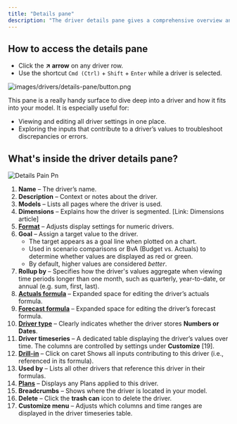 ```yaml
---
title: "Details pane"
description: "The driver details pane gives a comprehensive overview and editing options for your drivers. "
---
```


## How to access the details pane

- Click the **↗️ arrow** on any driver row.
- Use the shortcut `Cmd (Ctrl)` \+ `Shift` \+ `Enter` while a driver is selected.

![images/drivers/details-pane/button.png](/images/drivers/details-pane/button.png)

This pane is a really handy surface to dive deep into a driver and how it fits into your model. It is especially useful for:

- Viewing and editing all driver settings in one place.
- Exploring the inputs that contribute to a driver’s values to troubleshoot discrepancies or errors.

## What's inside the driver details pane?

![Details Pain Pn](/images/drivers/details-pane/details-pain.png)

 1. **Name** – The driver’s name.
 2. **Description** – Context or notes about the driver.
 3. **Models** – Lists all pages where the driver is used.
 4. **Dimensions** – Explains how the driver is segmented. [Link: Dimensions article]
 5. [**Format**](https://docs.runway.com/concepts/drivers/driver-formatting) – Adjusts display settings for numeric drivers.
 6. **Goal** – Assign a target value to the driver.
    - The target appears as a goal line when plotted on a chart.
    - Used in scenario comparisons or BvA (Budget vs. Actuals) to determine whether values are displayed as red or green.
    - By default, higher values are considered _better_.
 7. **Rollup by** – Specifies how the driver's values aggregate when viewing time periods longer than one month, such as quarterly, year-to-date, or annual (e.g. sum, first, last).
 8. [**Actuals formula**](https://docs.runway.com/concepts/drivers/drivers-basics#driver-formulas) – Expanded space for editing the driver’s actuals formula.
 9. [**Forecast formula**](https://docs.runway.com/concepts/drivers/drivers-basics#driver-formulas) – Expanded space for editing the driver’s forecast formula.
10. [**Driver type**](https://docs.runway.com/concepts/drivers/drivers-basics#driver-types) – Clearly indicates whether the driver stores **Numbers or Dates**.
11. **Driver timeseries** – A dedicated table displaying the driver’s values over time. The columns are controlled by settings under **Customize** [19].
12. [**Drill-in**](https://docs.runway.com/concepts/drivers/drill-ins) – Click on caret Shows all inputs contributing to this driver (i.e., referenced in its formula).
13. **Used by** – Lists all other drivers that reference this driver in their formulas.
14. [**Plans**](https://docs.runway.com/concepts/plans) – Displays any Plans applied to this driver.
15. **Breadcrumbs** – Shows where the driver is located in your model.
16. **Delete** – Click the **trash can** icon to delete the driver.
17. **Customize menu** – Adjusts which columns and time ranges are displayed in the driver timeseries table.